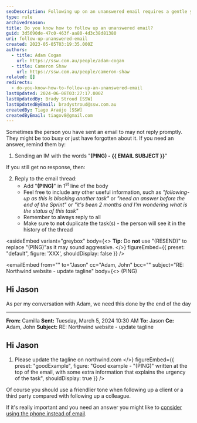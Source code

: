 ```yaml
---
seoDescription: Following up on an unanswered email requires a gentle yet persistent approach. Use "(PING)" to initiate a response, and if needed, add context while still keeping the tone friendly.
type: rule
archivedreason:
title: Do you know how to follow up an unanswered email?
guid: 3d5690de-47c0-463f-aa80-4d3c38d81380
uri: follow-up-unanswered-email
created: 2023-05-05T03:19:35.000Z
authors:
  - title: Adam Cogan
    url: https://ssw.com.au/people/adam-cogan
  - title: Cameron Shaw
    url: https://ssw.com.au/people/cameron-shaw
related: []
redirects:
  - do-you-know-how-to-follow-up-an-unanswered-email
lastUpdated: 2024-06-08T03:27:17.000Z
lastUpdatedBy: Brady Stroud [SSW]
lastUpdatedByEmail: bradystroud@ssw.com.au
createdBy: Tiago Araújo [SSW]
createdByEmail: tiagov8@gmail.com
---
```


Sometimes the person you have sent an email to may not reply promptly. They might be too busy or just have forgotten about it.
If you need an answer, remind them by:

1. Sending an IM with the words "**(PING) - {{ EMAIL SUBJECT }}**"

If you still get no response, then:

2. Reply to the email thread:
   - Add "**(PING)**" in 1<sup>st</sup> line of the body
   - Feel free to include any other useful information, such as _"following-up as this is blocking another task"_ or _"need an answer before the end of the Sprint"_ or _"it's been 2 months and I'm wondering what is the status of this task"_
   - Remember to always reply to all
   - Make sure to **not** duplicate the task(s) - the person will see it in the history of the thread

<asideEmbed
  variant="greybox"
  body={<>
    **Tip:** Do **not** use "(RESEND)" to replace "(PING)"as it may sound aggressive.
  </>}
  figureEmbed={{
    preset: "default",
    figure: 'XXX',
    shouldDisplay: false
  }}
/>

<emailEmbed
  from=""
  to="Jason"
  cc="Adam, John"
  bcc=""
  subject="RE: Northwind website - update tagline"
  body={<>
    (PING)

## Hi Jason

As per my conversation with Adam, we need this done by the end of the day

---

**From:** Camilla
**Sent:** Tuesday, March 5, 2024 10:30 AM
**To:** Jason
**Cc:** Adam, John
**Subject:** RE: Northwind website - update tagline

## Hi Jason

1. Please update the tagline on northwind.com
  </>}
  figureEmbed={{
    preset: "goodExample",
    figure: "Good example - "(PING)" written at the top of the email, with some extra information that explains the urgency of the task",
    shouldDisplay: true
  }}
/>

Of course you should use a friendlier tone when following up a client or a third party compared with following up a colleague.

If it's really important and you need an answer you might like to [consider using the phone instead of email](/call-first-before-emailing).
